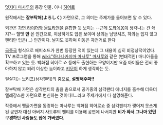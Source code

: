 [[멋지다 마사루]]의 등장 인물. 아니 [[히어로]]

원작에서는 '''잘부탁해(よろしく)''' 가면으로, 그 의미는 주제가를 들어보면 알 수 있다. 

외관은 [[가면 라이더]]와 [[울트라맨]]을 혼합한 듯 보이는 --근데 [[도라에몽]]이 생각나는 건 왜지?-- 헬멧 '''만''' 쓴 인간으로, 이상하게도 입은 보이며 상의는 남방셔츠, 하의는 입지 않고 팬티만 입은(...) 인간이다. 날지도 못하며 이동은 자전거로 한다

[[극중극]] 형식으로 에피소드가 한번 등장한 적이 있는데 그 내용이 심히 비정상적이었다. TV 프로그램을 통해 [[wiki:"하나나카지마 마사루" 마사루]]와 같은 (변태적인) 매니아들을 확보하고 있는 듯. 백화점 히어로 쇼 등에도 출현하는 모양이지만 요즘 아이들은 전혀 좋아하지 않고 되려 이상한 놈이라고 [[키모이]] 하게 생각하는 듯.

필살기는 브리프(삼각팬티)의 춤으로, '''설명해주마!! '''

잘부탁해 가면은 삼각팬티의 춤을 춤으로서 공기중의 삼각팬티 에너지를 흡수해 더욱더 엘레강스한 가면으로 변신하는 것이다!!...라고 주제가에서 다 설명해준다.

작중에서 땡글가면을 동경하는 마사루는 백화점 히어로쇼 중 삼각팬티가 찢어져 못쓰게 된 공연자 대신 아버지 사토루의 팬티를 이용해 공연에 나서지만 '''비가 와서 그나마 있던 구경하던 사람들도 집에 가버렸다.'''
